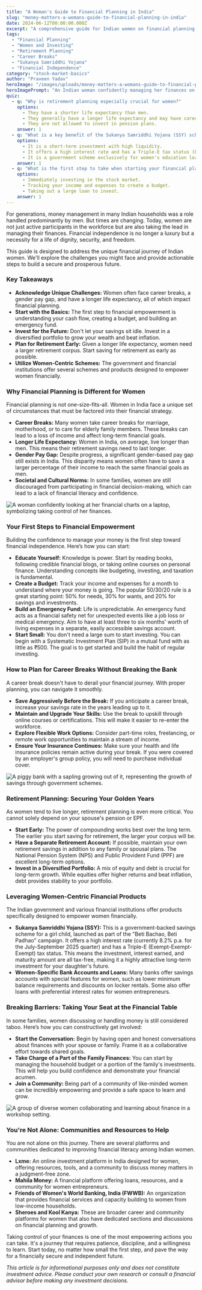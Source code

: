 ```yaml
---
title: "A Woman's Guide to Financial Planning in India"
slug: "money-matters-a-womans-guide-to-financial-planning-in-india"
date: 2024-06-12T00:00:00.000Z
excerpt: "A comprehensive guide for Indian women on financial planning, addressing unique challenges like career breaks and longer life expectancy, and providing actionable steps to build wealth and achieve financial independence."
tags:
  - "Financial Planning"
  - "Women and Investing"
  - "Retirement Planning"
  - "Career Breaks"
  - "Sukanya Samriddhi Yojana"
  - "Financial Independence"
category: "stock-market-basics"
author: "Praveen Yadav"
heroImage: "/images/uploads/money-matters-a-womans-guide-to-financial-planning-in-india/hero-image.jpg"
heroImagePrompt: "An Indian woman confidently managing her finances on a laptop, with charts and graphs in the background, symbolizing financial empowerment."
quiz:
  - q: "Why is retirement planning especially crucial for women?"
    options:
      - They have a shorter life expectancy than men.
      - They generally have a longer life expectancy and may have career breaks.
      - They are not allowed to invest in pension plans.
    answer: 1
  - q: "What is a key benefit of the Sukanya Samriddhi Yojana (SSY) scheme?"
    options:
      - It is a short-term investment with high liquidity.
      - It offers a high interest rate and has a Triple-E tax status (Exempt-Exempt-Exempt).
      - It is a government scheme exclusively for women's education loans.
    answer: 1
  - q: "What is the first step to take when starting your financial planning journey?"
    options:
      - Immediately investing in the stock market.
      - Tracking your income and expenses to create a budget.
      - Taking out a large loan to invest.
    answer: 1
---
```


For generations, money management in many Indian households was a role handled predominantly by men. But times are changing. Today, women are not just active participants in the workforce but are also taking the lead in managing their finances. Financial independence is no longer a luxury but a necessity for a life of dignity, security, and freedom.

This guide is designed to address the unique financial journey of Indian women. We'll explore the challenges you might face and provide actionable steps to build a secure and prosperous future.

### Key Takeaways
*   **Acknowledge Unique Challenges:** Women often face career breaks, a gender pay gap, and have a longer life expectancy, all of which impact financial planning.
*   **Start with the Basics:** The first step to financial empowerment is understanding your cash flow, creating a budget, and building an emergency fund.
*   **Invest for the Future:** Don't let your savings sit idle. Invest in a diversified portfolio to grow your wealth and beat inflation.
*   **Plan for Retirement Early:** Given a longer life expectancy, women need a larger retirement corpus. Start saving for retirement as early as possible.
*   **Utilize Women-Centric Schemes:** The government and financial institutions offer several schemes and products designed to empower women financially.

### Why Financial Planning is Different for Women

Financial planning is not one-size-fits-all. Women in India face a unique set of circumstances that must be factored into their financial strategy.

*   **Career Breaks:** Many women take career breaks for marriage, motherhood, or to care for elderly family members. These breaks can lead to a loss of income and affect long-term financial goals.
*   **Longer Life Expectancy:** Women in India, on average, live longer than men. This means their retirement savings need to last longer.
*   **Gender Pay Gap:** Despite progress, a significant gender-based pay gap still exists in India. This disparity means women often have to save a larger percentage of their income to reach the same financial goals as men.
*   **Societal and Cultural Norms:** In some families, women are still discouraged from participating in financial decision-making, which can lead to a lack of financial literacy and confidence.

![A woman confidently looking at her financial charts on a laptop, symbolizing taking control of her finances.](/images/uploads/money-matters-a-womans-guide-to-financial-planning-in-india/financial-confidence.png)

### Your First Steps to Financial Empowerment

Building the confidence to manage your money is the first step toward financial independence. Here’s how you can start:

*   **Educate Yourself:** Knowledge is power. Start by reading books, following credible financial blogs, or taking online courses on personal finance. Understanding concepts like budgeting, investing, and taxation is fundamental.
*   **Create a Budget:** Track your income and expenses for a month to understand where your money is going. The popular 50/30/20 rule is a great starting point: 50% for needs, 30% for wants, and 20% for savings and investments.
*   **Build an Emergency Fund:** Life is unpredictable. An emergency fund acts as a financial safety net for unexpected events like a job loss or medical emergency. Aim to have at least three to six months' worth of living expenses in a separate, easily accessible savings account.
*   **Start Small:** You don't need a large sum to start investing. You can begin with a Systematic Investment Plan (SIP) in a mutual fund with as little as ₹500. The goal is to get started and build the habit of regular investing.

### How to Plan for Career Breaks Without Breaking the Bank

A career break doesn't have to derail your financial journey. With proper planning, you can navigate it smoothly.

*   **Save Aggressively Before the Break:** If you anticipate a career break, increase your savings rate in the years leading up to it.
*   **Maintain and Upgrade Your Skills:** Use the break to upskill through online courses or certifications. This will make it easier to re-enter the workforce.
*   **Explore Flexible Work Options:** Consider part-time roles, freelancing, or remote work opportunities to maintain a stream of income.
*   **Ensure Your Insurance Continues:** Make sure your health and life insurance policies remain active during your break. If you were covered by an employer's group policy, you will need to purchase individual cover.

![A piggy bank with a sapling growing out of it, representing the growth of savings through government schemes.](/images/uploads/money-matters-a-womans-guide-to-financial-planning-in-india/government-schemes.png)

### Retirement Planning: Securing Your Golden Years

As women tend to live longer, retirement planning is even more critical. You cannot solely depend on your spouse's pension or EPF.

*   **Start Early:** The power of compounding works best over the long term. The earlier you start saving for retirement, the larger your corpus will be.
*   **Have a Separate Retirement Account:** If possible, maintain your own retirement savings in addition to any family or spousal plans. The National Pension System (NPS) and Public Provident Fund (PPF) are excellent long-term options.
*   **Invest in a Diversified Portfolio:** A mix of equity and debt is crucial for long-term growth. While equities offer higher returns and beat inflation, debt provides stability to your portfolio.

### Leveraging Women-Centric Financial Products

The Indian government and various financial institutions offer products specifically designed to empower women financially.

*   **Sukanya Samriddhi Yojana (SSY):** This is a government-backed savings scheme for a girl child, launched as part of the "Beti Bachao, Beti Padhao" campaign. It offers a high interest rate (currently 8.2% p.a. for the July-September 2025 quarter) and has a Triple-E (Exempt-Exempt-Exempt) tax status. This means the investment, interest earned, and maturity amount are all tax-free, making it a highly attractive long-term investment for your daughter's future.
*   **Women-Specific Bank Accounts and Loans:** Many banks offer savings accounts with special features for women, such as lower minimum balance requirements and discounts on locker rentals. Some also offer loans with preferential interest rates for women entrepreneurs.

### Breaking Barriers: Taking Your Seat at the Financial Table

In some families, women discussing or handling money is still considered taboo. Here’s how you can constructively get involved:

*   **Start the Conversation:** Begin by having open and honest conversations about finances with your spouse or family. Frame it as a collaborative effort towards shared goals.
*   **Take Charge of a Part of the Family Finances:** You can start by managing the household budget or a portion of the family's investments. This will help you build confidence and demonstrate your financial acumen.
*   **Join a Community:** Being part of a community of like-minded women can be incredibly empowering and provide a safe space to learn and grow.

![A group of diverse women collaborating and learning about finance in a workshop setting.](/images/uploads/money-matters-a-womans-guide-to-financial-planning-in-india/women-communities.png)

### You're Not Alone: Communities and Resources to Help

You are not alone on this journey. There are several platforms and communities dedicated to improving financial literacy among Indian women.

*   **Lxme:** An online investment platform in India designed for women, offering resources, tools, and a community to discuss money matters in a judgment-free zone.
*   **Mahila Money:** A financial platform offering loans, resources, and a community for women entrepreneurs.
*   **Friends of Women's World Banking, India (FWWB):** An organization that provides financial services and capacity building to women from low-income households.
*   **Sheroes and Kool Kanya:** These are broader career and community platforms for women that also have dedicated sections and discussions on financial planning and growth.

Taking control of your finances is one of the most empowering actions you can take. It's a journey that requires patience, discipline, and a willingness to learn. Start today, no matter how small the first step, and pave the way for a financially secure and independent future.

*This article is for informational purposes only and does not constitute investment advice. Please conduct your own research or consult a financial advisor before making any investment decisions.*